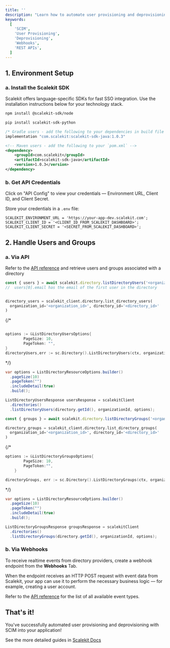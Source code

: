 ```yaml
---
title: ''
description: "Learn how to automate user provisioning and deprovisioning with Scalekit's SCIM APIs. This guide covers setting up webhooks to receive realtime events from directory providers and using REST APIs to fetch user and group data on-demand."
keywords:
  [
    'SCIM',
    'User Provisioning',
    'Deprovisioning',
    'Webhooks',
    'REST APIs',
  ]
---
```



## 1. Environment Setup

### a. Install the Scalekit SDK

Scalekit offers language-specific SDKs for fast SSO integration. Use the installation instructions below for your technology stack.

<CodeWithHeader title="Setup SDK">

<Tabs groupId="tech-stack" queryString>
<TabItem value="nodejs" label="Node.js">

```bash
npm install @scalekit-sdk/node
```

</TabItem>

<TabItem value="python" label="Python">

```bash
pip install scalekit-sdk-python
```

</TabItem>

<TabItem value="java" label="Java">

```groovy
/* Gradle users - add the following to your dependencies in build file */
implementation "com.scalekit:scalekit-sdk-java:1.0.3"
```

```xml
<!-- Maven users - add the following to your `pom.xml` -->
<dependency>
    <groupId>com.scalekit</groupId>
    <artifactId>scalekit-sdk-java</artifactId>
    <version>1.0.3</version>
</dependency>
```

</TabItem>
</Tabs>
</CodeWithHeader>

### b. Get API Credentials

Click on "API Config" to view your credentials — Environment URL, Client ID, and Client Secret.

Store your credentials in a `.env` file:

<CodeWithHeader title=".env">

```shell
SCALEKIT_ENVIRONMENT_URL = 'https://your-app-dev.scalekit.com';
SCALEKIT_CLIENT_ID = '<CLIENT_ID_FROM_SCALEKIT_DASHBOARD>';
SCALEKIT_CLIENT_SECRET = '<SECRET_FROM_SCALEKIT_DASHBOARD>';
```

</CodeWithHeader>

## 2. Handle Users and Groups

### a. Via API

Refer to the <a href="/apis" target="_blank" rel="noopener noreferrer">API reference</a> and retrieve users and groups associated with a directory

<CodeWithHeader title="List Users in a Directory">
<Tabs groupId="tech-stack" queryString>
<TabItem value="nodejs" label="Node.js">

```javascript
const { users } = await scalekit.directory.listDirectoryUsers('<organization_id>', '<directory_id>');
//  users[0].email has the email of the first user in the directory
```

</TabItem>

<TabItem value="python" label="Python">

```python

directory_users = scalekit_client.directory.list_directory_users(
  organization_id='<organization_id>', directory_id='<directory_id>'
)
```

</TabItem>

{/* <TabItem value="go" label="Go">

```go

options := &ListDirectoryUsersOptions{
		PageSize: 10,
		PageToken: "",
}
directoryUsers,err := sc.Directory().ListDirectoryUsers(ctx, organizationId, directoryId, options)

```

</TabItem> */}

<TabItem value="java" label="Java">

```java
var options = ListDirectoryResourceOptions.builder()
  .pageSize(10)
  .pageToken("")
  .includeDetail(true)
  .build();

ListDirectoryUsersResponse usersResponse = scalekitClient
  .directories()
  .listDirectoryUsers(directory.getId(), organizationId, options);

```

</TabItem>
</Tabs>
</CodeWithHeader>

<CodeWithHeader title="List Groups in a Directory">
<Tabs groupId="tech-stack" queryString>
<TabItem value="nodejs" label="Node.js">

```javascript
const { groups } = await scalekit.directory.listDirectoryGroups('<organization_id>', '<directory_id>');
```

</TabItem>

<TabItem value="python" label="Python">

```python
directory_groups = scalekit_client.directory.list_directory_groups(
  organization_id='<organization_id>', directory_id='<directory_id>'
)
```

</TabItem>

{/* <TabItem value="go" label="Go">

```go
options := &ListDirectoryGroupsOptions{
		PageSize: 10,
		PageToken:"",
	}

directoryGroups, err := sc.Directory().ListDirectoryGroups(ctx, organizationId, directoryId, options)
```

</TabItem> */}

<TabItem value="java" label="Java">

```java
var options = ListDirectoryResourceOptions.builder()
  .pageSize(10)
  .pageToken("")
  .includeDetail(true)
  .build();

ListDirectoryGroupsResponse groupsResponse = scalekitClient
  .directories()
  .listDirectoryGroups(directory.getId(), organizationId, options);
```

</TabItem>
</Tabs>
</CodeWithHeader>

### b. Via Webhooks

To receive realtime events from directory providers, create a webhook endpoint from the **Webhooks** Tab.

When the endpoint receives an HTTP POST request with event data from Scalekit, your app can use it to perform the necessary business logic — for example, creating a user account.

Refer to the <a href="/apis#tag/Webhooks" target="_blank" rel="noopener noreferrer">API reference</a> for the list of all available event types.

## That's it!

You've successfully automated user provisioning and deprovisioning with SCIM into your application!

See the more detailed guides in <a href="https://docs.scalekit.com" target="_blank" rel="noopener noreferrer">Scalekit Docs</a>
